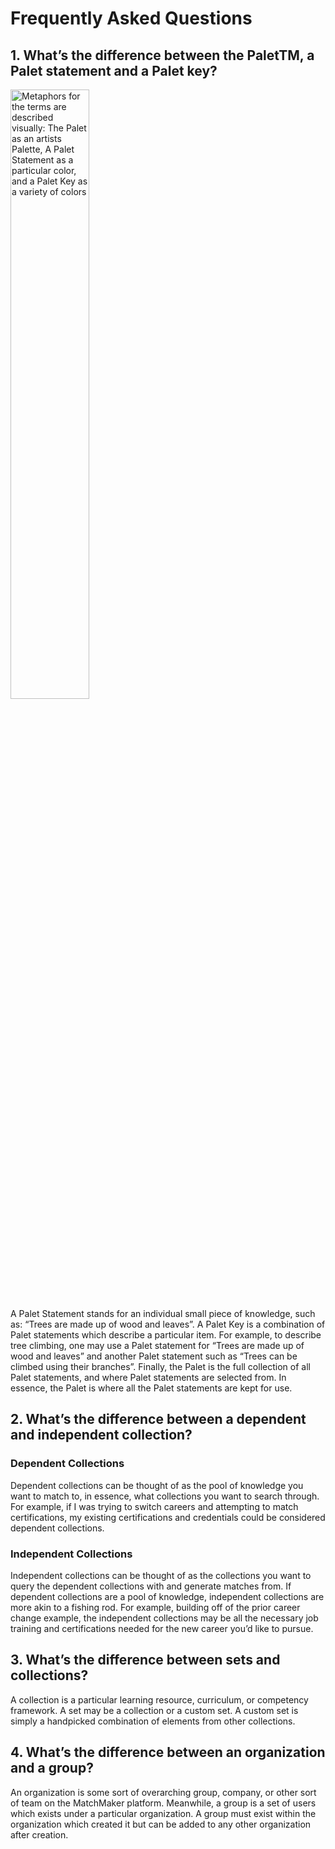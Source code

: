 
# Frequently Asked Questions
## 1. What’s the difference between the PaletTM, a Palet statement and a Palet key?
<div style={{textAlign: "center"}}>
<img src={PaletIntro?.src || PaletIntro} width="50%" alt="Metaphors for the terms are described visually: The Palet as an artists Palette, A Palet Statement as a particular color, and a Palet Key as a variety of colors"/>
</div>
A Palet Statement stands for an individual small piece of knowledge, such as: “Trees are made up of wood and leaves”. A Palet Key is a combination of Palet statements which describe a particular item. For example, to describe tree climbing, one may use a Palet statement for “Trees are made up of wood and leaves” and another Palet statement such as “Trees can be climbed using their branches”. Finally, the Palet is the full collection of all Palet statements, and where Palet statements are selected from. In essence, the Palet is where all the Palet statements are kept for use.

## 2. What’s the difference between a dependent and independent collection?
### Dependent Collections
Dependent collections can be thought of as the pool of knowledge you want to match to, in essence, what collections you want to search through. For example, if I was trying to switch careers and attempting to match certifications, my existing certifications and credentials could be considered dependent collections.
### Independent Collections
Independent collections can be thought of as the collections you want to query the dependent collections with and generate matches from. If dependent collections are a pool of knowledge, independent collections are more akin to a fishing rod. For example, building off of the prior career change example, the independent collections may be all the necessary job training and certifications needed for the new career you’d like to pursue. 

## 3. What’s the difference between sets and collections?
A collection is a particular learning resource, curriculum, or competency framework. A set may be a collection or a custom set. A custom set is simply a handpicked combination of elements from other collections.
## 4. What’s the difference between an organization and a group?
An organization is some sort of overarching group, company, or other sort of team on the MatchMaker platform. Meanwhile, a group is a set of users which exists under a particular organization. A group must exist within the organization which created it but can be added to any other organization after creation.


